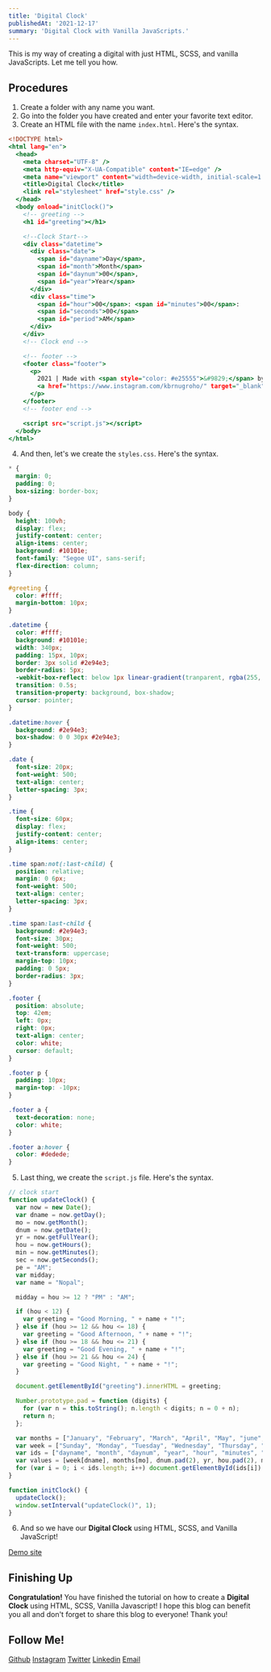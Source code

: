 ```yaml
---
title: 'Digital Clock'
publishedAt: '2021-12-17'
summary: 'Digital Clock with Vanilla JavaScripts.'
---
```


This is my way of creating a digital with just HTML, SCSS, and vanilla JavaScripts. Let me tell you how.

## Procedures

1. Create a folder with any name you want.
2. Go into the folder you have created and enter your favorite text editor.
3. Create an HTML file with the name `index.html`. Here's the syntax.

```html:index.html
<!DOCTYPE html>
<html lang="en">
  <head>
    <meta charset="UTF-8" />
    <meta http-equiv="X-UA-Compatible" content="IE=edge" />
    <meta name="viewport" content="width=device-width, initial-scale=1.0" />
    <title>Digital Clock</title>
    <link rel="stylesheet" href="style.css" />
  </head>
  <body onload="initClock()">
    <!-- greeting -->
    <h1 id="greeting"></h1>

    <!--Clock Start-->
    <div class="datetime">
      <div class="date">
        <span id="dayname">Day</span>,
        <span id="month">Month</span>
        <span id="daynum">00</span>,
        <span id="year">Year</span>
      </div>
      <div class="time">
        <span id="hour">00</span>: <span id="minutes">00</span>:
        <span id="seconds">00</span>
        <span id="period">AM</span>
      </div>
    </div>
    <!-- Clock end -->

    <!-- footer -->
    <footer class="footer">
      <p>
        2021 | Made with <span style="color: #e25555">&#9829;</span> by
        <a href="https://www.instagram.com/kbrnugroho/" target="_blank"> Naufal Akbar Nugroho</a>
      </p>
    </footer>
    <!-- footer end -->

    <script src="script.js"></script>
  </body>
</html>
```

4. And then, let's we create the `styles.css`. Here's the syntax.

```css:style.css
* {
  margin: 0;
  padding: 0;
  box-sizing: border-box;
}

body {
  height: 100vh;
  display: flex;
  justify-content: center;
  align-items: center;
  background: #10101e;
  font-family: "Segoe UI", sans-serif;
  flex-direction: column;
}

#greeting {
  color: #ffff;
  margin-bottom: 10px;
}

.datetime {
  color: #ffff;
  background: #10101e;
  width: 340px;
  padding: 15px, 10px;
  border: 3px solid #2e94e3;
  border-radius: 5px;
  -webkit-box-reflect: below 1px linear-gradient(tranparent, rgba(255, 255, 255, 0.1));
  transition: 0.5s;
  transition-property: background, box-shadow;
  cursor: pointer;
}

.datetime:hover {
  background: #2e94e3;
  box-shadow: 0 0 30px #2e94e3;
}

.date {
  font-size: 20px;
  font-weight: 500;
  text-align: center;
  letter-spacing: 3px;
}

.time {
  font-size: 60px;
  display: flex;
  justify-content: center;
  align-items: center;
}

.time span:not(:last-child) {
  position: relative;
  margin: 0 6px;
  font-weight: 500;
  text-align: center;
  letter-spacing: 3px;
}

.time span:last-child {
  background: #2e94e3;
  font-size: 30px;
  font-weight: 500;
  text-transform: uppercase;
  margin-top: 10px;
  padding: 0 5px;
  border-radius: 3px;
}

.footer {
  position: absolute;
  top: 42em;
  left: 0px;
  right: 0px;
  text-align: center;
  color: white;
  cursor: default;
}

.footer p {
  padding: 10px;
  margin-top: -10px;
}

.footer a {
  text-decoration: none;
  color: white;
}

.footer a:hover {
  color: #dedede;
}
```

5. Last thing, we create the `script.js` file. Here's the syntax.

```js:script.js
// clock start
function updateClock() {
  var now = new Date();
  var dname = now.getDay();
  mo = now.getMonth();
  dnum = now.getDate();
  yr = now.getFullYear();
  hou = now.getHours();
  min = now.getMinutes();
  sec = now.getSeconds();
  pe = "AM";
  var midday;
  var name = "Nopal";

  midday = hou >= 12 ? "PM" : "AM";

  if (hou < 12) {
    var greeting = "Good Morning, " + name + "!";
  } else if (hou >= 12 && hou <= 18) {
    var greeting = "Good Afternoon, " + name + "!";
  } else if (hou >= 18 && hou <= 21) {
    var greeting = "Good Evening, " + name + "!";
  } else if (hou >= 21 && hou <= 24) {
    var greeting = "Good Night, " + name + "!";
  }

  document.getElementById("greeting").innerHTML = greeting;

  Number.prototype.pad = function (digits) {
    for (var n = this.toString(); n.length < digits; n = 0 + n);
    return n;
  };

  var months = ["January", "February", "March", "April", "May", "june", "July", "August", "September", "October", "November", "December"];
  var week = ["Sunday", "Monday", "Tuesday", "Wednesday", "Thursday", "Friday", "Saturday"];
  var ids = ["dayname", "month", "daynum", "year", "hour", "minutes", "seconds", "period"];
  var values = [week[dname], months[mo], dnum.pad(2), yr, hou.pad(2), min.pad(2), sec.pad(2), pe];
  for (var i = 0; i < ids.length; i++) document.getElementById(ids[i]).firstChild.nodeValue = values[i];
}

function initClock() {
  updateClock();
  window.setInterval("updateClock()", 1);
}
```

6. And so we have our **Digital Clock** using HTML, SCSS, and Vanilla JavaScript!

[Demo site](https://nuflakbrr.github.io/digital-clock/)

## Finishing Up

**Congratulation!** You have finished the tutorial on how to create a **Digital Clock** using HTML, SCSS, Vanilla Javascript! I hope this blog can benefit you all and don't forget to share this blog to everyone! Thank you!

## Follow Me!

[Github](https://www.github.com/nuflakbrr)
[Instagram](https://www.instagram.com/kbrnugroho)
[Twitter](https://www.twitter.com/nuflakbrr)
[Linkedin](https://www.linkedin.com/public-profile/in/nuflakbrr)
[Email](mailto:naufalakbar378@gmail.com)